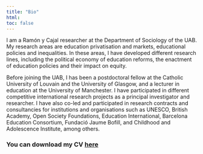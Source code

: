 ```yaml
---
title: "Bio"
html:
toc: false
---
```


I am a Ramón y Cajal researcher at the Department of Sociology of the UAB. My research areas are education privatisation and markets, educational policies and inequalities. In these areas, I have developed different research lines, including the political economy of education reforms, the enactment of education policies and their impact on equity.

Before joining the UAB, I has been a postdoctoral fellow at the Catholic University of Louvain and the University of Glasgow, and a lecturer in education at the University of Manchester. I have participated in different competitive international research projects as a principal investigator and researcher. I have also co-led and participated in research contracts and consultancies for institutions and organisations such as UNESCO, British Academy, Open Society Foundations, Education International, Barcelona Education Consortium, Fundació Jaume Bofill, and Childhood and Adolescence Institute, among others.

### You can download my CV [here](https://drive.google.com/file/d/1_1Ac7W0K_XOfnARYLa01WmVGWbI4yt89/view?usp=sharing)
